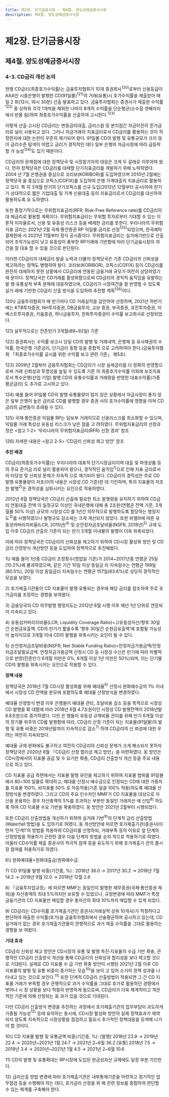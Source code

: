 ```yaml
---
title: 제2장. 단기금융시장 - 제4절. 양도성예금증서시장
description: 제4절. 양도성예금증서시장
---
```


# 제2장. 단기금융시장

## 제4절. 양도성예금증서시장

### 4-3. CD금리 개선 논의

현행 CD금리(최종호가수익률)는 금융투자협회가 10개 증권회사$^{120)}$로부터 신용등급이
AAA인 시중은행이 발행한 CD(91일물)$^{121)}$의 거래(유통)시 호가수익률을 제출받아 매일 2
회(12시, 16시 30분) 산출·발표하고 있다. 금융투자협회는 증권사가 제출한 수익률$^{122)}$ 중
상하위 각각 1개씩을 제외한 나머지 8개의 수익률을 단순평균(소수점 셋째자리에서 반올
림)하여 최종호가수익률을 산출하여 고시한다.$^{123)}$

이렇게 산출·고시된 CD금리는 변동금리대출, 금리스왑 및 본지점간 자금이전의 준거금
리로 널리 사용되고 있다. 그러나 자금거래의 지표금리로서 CD금리를 활용하는 것이 적
정한지에 대한 논란이 꾸준히 제기되어 왔다. 91일물 CD의 발행 및 유통규모가 크지 않아
금리수준 탐색이 어렵고 금리가 경직적인 데다 일부 은행의 자금사정에 따라 급등락할 가
능성$^{124)}$도 있기 때문이다.

<GCenterImg src ="/fm/2-19.png" caption="그림2-19. CD금리 추이"/>

CD금리의 문제점에 대한 정책당국 및 시장참가자의 대응은 크게 두 갈래로 이루어져 왔
다. 먼저 정책당국은 CD금리를 대체할 단기지표금리를 개발하기 위해 노력하였다. 2004
년 7월 은행권을 중심으로 코리보(KORIBOR)를 도입하였으며 2010년 2월에는 정책당국
을 중심으로 코픽스(COFIX)를 도입하여 은행 가계대출의 지표금리로 활용하고 있다. 특
히 3개월 만기의 단기코픽스를 신규 도입(2012년 12월부터 공시)하여 만기가 상대적으로
짧은 기업대출 및 가계 신용대출 등의 지표금리로서 CD금리를 대신하여 활용하도록 유
도하였다.

또한 중장기적으로는 무위험지표금리(RFR; Risk-Free Reference rate)를 CD금리의 대
체금리로 활용할 계획이다. 무위험지표금리는 무위험 투자로부터 기대할 수 있는 이론적
이자율로서, 신용 및 유동성 리스크 등을 배제한 금리를 뜻한다. 우리나라의 무위험지표
금리는 2021년 2월 국채·통안증권 RP 익일물 금리로 선정$^{125)}$되었으며, 한국예탁결제원에
서 2021년 11월부터 정식 공시중이다. 무위험지표금리는 실거래기반으로 산출되어 조작가능성이 낮고 유동성이 풍부한 RP거래에 기반함에 따라 단기금융시장의 여건을 잘 대표
할 수 있을 것으로 판단된다.

이러한 CD금리의 대체금리 발굴 노력과 더불어 정책당국은 기존 CD금리의 신뢰성을
제고하려는 정책도 병행하여 왔다. 코리보(KORIBOR), 코픽스(COFIX) 등이 CD금리를
완전히 대체하지 못한 상황에서 CD금리에 연동된 금융거래 규모가 여전히 상당하였기 때
문이다. 정책당국은 CD거래를 활성화함으로써 CD금리의 경직적 움직임을 유발하는 발
행·유통실적 부족 문제에 대응하였으며, CD금리가 시장여건을 잘 반영할 수 있도록 실거
래에 기반한 CD금리 산출 방식을 도입하여 추진할 계획$^{126)}$이다.

<GComment>
120\) 금융투자협회가 매 반기마다 CD 거래실적을 감안하여 선정하며, 2021년 하반기에는 KTB투자증권, NH투자증권, DB금융투자, 교보
증권, 부국증권, 유진투자증권, 이베스트투자증권, 키움증권, 하나금융투자, 한화투자증권이 수익률 보고회사로 선정되었다.

121\) 실무적으로는 잔존만기 3개월(89~92일) 기준

122\) 증권회사는 수익률 보고시 당일 CD의 발행 및 거래내역, 은행채 등 유사채권의 수익률, 한국은행 기준금리, 단기금리 동향 등을 종합적
으로 고려하여야 한다.(금융투자협회 「최종호가수익률 공시를 위한 수익률 보고 관련 기준」 제5조)

123\) 2009년 2월부터 금융투자협회는 CD금리가 시장 실세금리를 더 정확히 반영함으로써 거래 신뢰성과 투명성을 높일 수 있도록 기존
의 최종호가수익률 이외에 보조지표로서 특수은행(산업·기업) 발행 CD의 유통수익률과 거래량을 반영한 대표수익률(가중평균금리)
도 추가로 고시하고 있다.

124\) 예를 들어 91일물 CD의 발행·유통물량이 많지 않은 상황에서 자금사정이 좋지 않은 일부 은행이 높은 금리로 CD를 발행할 경우 증권
사의 호가수익률에 영향을 미쳐 CD금리의 급변동이 초래될 수 있다.

125\) 국채·통안증권 익일물 RP는 담보부 거래이므로 신용리스크를 최소화할 수 있으며, 익일물 거래 특성상 유동성 리스크가 낮은 점을 고
려하였다. 무위험지표금리의 선정과정은 \<참고 1-2\> ‘우리나라의 무위험지표금리(RFR) 선정 경과’ 참조

126\) 자세한 내용은 \<참고 2-5\> ‘CD금리 신뢰성 제고 방안’ 참조
</GComment>


<Card title ="[참고2-5] CD금리 신뢰성 제고 방안">

__추진 배경__

CD금리(최종호가수익률)는 우리나라의 대표적 단기시장금리이며 대출 및 파생상품 등의 주요 준거금
리로 널리 활용되어 왔으나, 경직적인 움직임$^{1)}$으로 인해 지표 금리로서의 타당성 및 신뢰성 문제가 지속적
으로 제기되어 왔다. CD금리의 경직성은 주로 CD 발행·유통물량이 저조(이하 내용은 시장성 CD 기준)한
데 기인하며, 특히 지표물의 저조한 발행$^{2)}$은 경직성을 심화시키는 요인으로 작용하였다.

2012년 8월 정책당국은 CD금리 산출에 필요한 최소 발행량을 유지하기 위하여 CD금리 연동대출 잔액
이 일정규모 이상인 국내은행에 대해 총 2조원(연평균 잔액 기준, 3개월물 50% 이상) 규모의 시장성 CD
를 1년간 의무적으로 발행하도록 할당하는 행정지도$^{3)}$를 시행하였으나 발행규모 감소세는 크게 개선되지
않았다. 또한 바젤Ⅲ에 따른 유동성커버리지비율(LCR, 2015년)$^{4)}$ 및 순안정자금조달비율(NSFR, 2018년)$^{5)}$
규제 도입 이후 CD금리 산출의 기준이 되는 만기 3개월 이내물의 발행이 더욱 위축되었다.

이에 따라 정책당국은 CD금리의 신뢰성을 제고하기 위하여 CD시장 활성화 방안 및 CD금리 산정방식
개선방안 등을 도입하여 정책적으로 추진해왔다.

<GComment>
1\) 예를 들어 1년중 CD금리 조정횟수(영업일 기준)가 2014~2017년중 연평균 25일(10.2%)에 불과하였으며, 같은 기간 10일 이상 동일금
리 지속일수는 연평균 199일(80.5%), 20일 이상 동일금리 지속일수는 연평균 157일(63.8%)로 상당히 경직적인 모습을 보였다.

2\) 호가제출기관들이 CD 지표물이 발행·유통되는 경우에 해당 금리를 참조하여 주로 호가금리를 조정하는 경향을 보여왔다.

3\) 금융당국의 CD 의무발행 행정지도는 2012년 8월 시행 이후 매년 1년 단위로 연장되어 지속되고 있다.

4\) 유동성커버리지비율(LCR; Liquidity Coverage Ratio)=고유동성자산/향후 30일간 순현금유출액. CD의 만기가 짧을수록 ‘향후 30일간
순현금유출액’에 포함될 가능성이 높아지므로 3개월 이내 CD의 발행을 위축시키는 요인이 될 수 있다.

5\) 순안정자금조달비용(NSFR; Net Stable Funding Ratio)=안정자금가용금액/안정자금조달필요금액. 안정자금가용금액 산정시 CD 등
시장성 수신은 만기에 따라 차별적으로 반영(잔존만기 6개월 미만은 0%, 6개월 이상 1년 미만은 50%)되며, 이는 단기물 CD의 발행을
위축시키는 요인으로 작용할 수 있다.
</GComment>

__정책 내용__

정책당국은 2018년 7월 CD시장 활성화를 위해 예대율$^{6)}$ 산정시 원화예수금의 1% 이내에서 시장성 CD
잔액을 분모에 포함하도록 예대율 산정방식을 변경하였다.

예대율 산정방식 변경 이후 은행들이 예대율 관리, 조달비용 감소 등을 목적으로 시장성 CD 발행을 확
대함에 따라 2018년 6월 4.7조원이던 시장성 CD 발행잔액이 2018년말 8.8조원으로 증가하였다. 다만 은
행들이 유동성 규제비율 관리를 위해 만기 6개월 이상의 장기물 위주의 CD를 발행함에 따라, CD금리 산정 기준이 되는 지표물(91일물)의 발행 및 유통 비중은 2018년말까지 지속적으로 감소$^{7)}$ 하여 CD금리의 신
뢰성에 대한 우려는 여전히 지속되었다.

예대율 규제 완화에도 불구하고 여전히 CD금리의 신뢰성 문제가 크게 해소되지 못하자 정책당국은
2020년 8월 「CD금리 산정 합리성 제고 방안」을 마련하였다. 동 방안은 CD시장에서의 지표물 공급 및 수
요기반 확충, CD금리 산출방식 개선 등을 주요 내용으로 하고 있다.

CD 지표물 공급 측면에서는 지표물 발행 유인을 제고하기 위하여 지표물 범위를 91일물에서 80~100
일물로 확대하고, 예대율 산정시 예수금으로 인정되는 CD에 대한 가중치를 지표물 150%, 비지표물 50%
로 차등적용(기존 일괄 100% 적용)하도록 예대율 산정방식을 변경하였다. 그리고 CD의 주요 인수처인
MMF가 CD 지표물을 대상으로 자산을 운용하는 경우 자산총액의 5%를 초과하는 부분만 동일인 거래자산
에 산입$^{8)}$ 하도록 하여 CD 지표물 수요 기반을 확충하였다. 동 방안은 2021년 2월부터 시행되었다.

<GCenterImg src ="/fm/t2-18.png" caption="표2-18. 원화예대율 산정방식"/>

또한 CD금리 산출방법을 개선하기 위하여 실거래 기반$^{9)}$의 단계적 금리 산출방법(Waterfall 방법)을 도
입하기로 하였다. 동 개선방안에 따르면 호가제출기관(증권사)이 먼저 ‘단계1’의 방법을 적용하여 CD금리를 산정하되, 거래부족 등의 이유로 앞 단계의 산정방법을 적용하기 곤란한 경우 다음 단계의 방법을 순차
적으로 적용하기로 하였다. 아울러 CD수익률 제출 증권사의 적극적 참여 등을 유도하기 위해 호가제출기
관의 콜시장 참여를 허용하기로 하였다.

<GCenterImg src ="/fm/t2-19.png" caption="표2-19. 단계적 CD금리 산출방법"/>

<GComment>
6\) 원화예대율=원화대출금/원화예수금.

7\) CD 91일물 발행 비중(기간중, %) : 2016년 36.0 → 2017년 30.2 → 2018년 7월 14.2 → 2018년 9월 12.0 → 2018년 12월 2.6

8\) 「금융투자업규정」에 따르면 MMF는 동일인이 발행한 채무증권(국채·통안증권 제외)을 자산총액의 최대 5%까지만 보유할 수 있었으나,
규정변경에 따라 MMF가 특정 금융기관의 CD 지표물만 매입할 경우 총자산의 최대 10%까지 매입할 수 있게 되었다.

9\) CD금리는 CD수익률 호가제출기관인 증권사(거래실적 상위 10개사)가 적정하다고 판단하여 제출한 수익률(호가)을 금융투자협회에서
산술평균하여 공시하고 있는데, CD 실거래가 없는 경우 호가제출기관들이 관행적으로 과거 제출 수익률을 그대로 활용하는 경향을 보
여왔다.
</GComment>

__기대 효과__

CD금리 신뢰성 제고 방안은 CD시장의 유통 및 발행 촉진·지표물의 수급 기반 확충, 관행적인 CD금리
산출방식 개선을 통해 CD금리의 신뢰성과 합리성을 보다 제고할 것으로 기대된다. 실제로 CD 지표물 수
급 기반 확충 방안이 시행된 2021년 2월 이후 CD 지표물의 발행 및 유통 비중이 증가하는 모습$^{10)}$을 보이
고 있어 소기의 정책 성과를 나타내고 있는 것으로 보인다.$^{11)}$ 또한 단계적 CD금리 산출방법이 적용되면 그
간 CD 지표물 거래가 부족할 경우 관행적으로 과거 수익률을 그대로 호가로 활용하던 경향에서 벗어나 시
장 상황을 보다 적절히 반영하게 됨으로써, CD금리가 더욱 체계적이고 객관적인 기준에 의해 산정되는 효
과가 있을 것으로 기대된다.

다만 CD금리 산출방식 변경을 추진하는 과정에서 호가제출기관의 업무부담이 과도하게 가중될 가능성$^{12)}$
등에 유의하는 동시에, CD시장 활성화 방안의 실제 정책효과가 제약되지 않도록 지속적으로 시장상황을
점검하고 필요시 추가적인 정책대응을 모색해 나가야 할 것이다.

<GComment>
10\) CD 지표물 발행 및 유통금액 비중(기간중, %):
[발행] 2018년 23.9 → 2019년 22.4 → 2020년~2021년 1월 24.7 → 2021년 2~6월 36.2
[유통] 2018년 7.5 → 2019년 3.4 → 2020년~2021년 1월 4.5 → 2021년 2~6월 10.6

11\) CD의 발행 및 유통확대는 RP시장에 도입된 현금성자산 규제에도 일정 부분 기인한다.

12\) 금리산출 방법 변경에 따라 호가제출기관은 내부통제기준을 마련하고 정기적인 업무점검 등을 수행해야 하는 데다, 호가금리 산정을 위
해 관련 정보를 종합하여 판단할 수 있는 체계를 구축해야 한다.
</GComment>

</Card> 